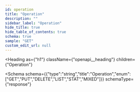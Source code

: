 ```yaml
---
id: operation
title: "Operation"
description: ""
sidebar_label: "Operation"
hide_title: true
hide_table_of_contents: true
schema: true
sample: "GET"
custom_edit_url: null
---
```



<Heading
  as={"h1"}
  className={"openapi__heading"}
  children={"Operation"}
>
</Heading>





<Schema
  schema={{"type":"string","title":"Operation","enum":["GET","PUT","DELETE","LIST","STAT","MIXED"]}}
  schemaType={"response"}
>
  
</Schema>
            